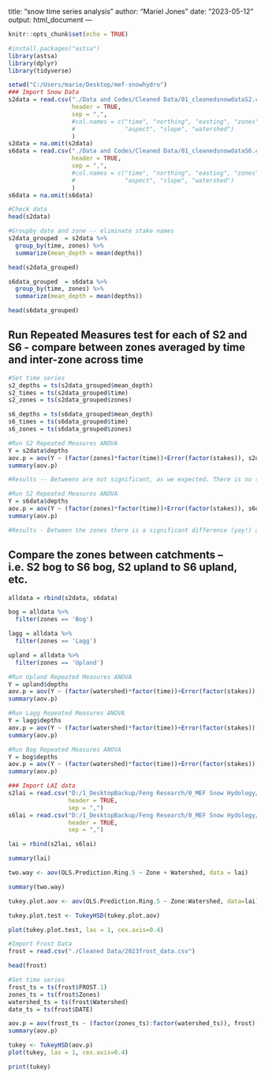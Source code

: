 title: "snow time series analysis"
author: "Mariel Jones"
date: "2023-05-12"
output: html_document
---

```r
knitr::opts_chunk$set(echo = TRUE)
```


```r
#install.packages("astsa")
library(astsa)
library(dplyr)
library(tidyverse)
```

```r
setwd("C:/Users/marie/Desktop/mef-snowhydro")
### Import Snow Data
s2data = read.csv("./Data and Codes/Cleaned Data/01_cleanedsnowdataS2.csv",
                  header = TRUE,
                  sep = ",",
                  #col.names = c("time", "northing", "easting", "zones", "stakes", 
                  #              "aspect", "slope", "watershed")
                  )
s2data = na.omit(s2data)
s6data = read.csv("./Data and Codes/Cleaned Data/01_cleanedsnowdataS6.csv",
                  header = TRUE,
                  sep = ",",
                  #col.names = c("time", "northing", "easting", "zones", "stakes",
                  #              "aspect", "slope", "watershed")
                  )
s6data = na.omit(s6data)
```

```r
#Check data
head(s2data)
```

```r
#Groupby date and zone -- eliminate stake names
s2data_grouped  = s2data %>%
  group_by(time, zones) %>%
  summarize(mean_depth = mean(depths))

head(s2data_grouped)

s6data_grouped  = s6data %>%
  group_by(time, zones) %>%
  summarize(mean_depth = mean(depths))

head(s6data_grouped)
```

## Run Repeated Measures test for each of S2 and S6 - compare between zones averaged by time and inter-zone across time

```r
#Set time series
s2_depths = ts(s2data_grouped$mean_depth)
s2_times = ts(s2data_grouped$time)
s2_zones = ts(s2data_grouped$zones)

s6_depths = ts(s6data_grouped$mean_depth)
s6_times = ts(s6data_grouped$time)
s6_zones = ts(s6data_grouped$zones)
```

```r
#Run S2 Repeated Measures ANOVA
Y = s2data$depths
aov.p = aov(Y ~ (factor(zones)*factor(time))+Error(factor(stakes)), s2data)
summary(aov.p)

#Results -- Betweens are not significant, as we expected. There is no sig difference between the zones. Within a zone, however, there is a significant trend with time (as we would hope) and there is a significant interaction with zone and time, so even though the overall means might be different there is a slight difference in slopes. 
```
```r
#Run S2 Repeated Measures ANOVA
Y = s6data$depths
aov.p = aov(Y ~ (factor(zones)*factor(time))+Error(factor(stakes)), s6data)
summary(aov.p)

#Results - Between the zones there is a significant difference (yay!) and within the zones there is a signifcant relationship with time, expected, and a slight difference in slopes, although not as significant as the S2 data. 
```
## Compare the zones between catchments -- i.e. S2 bog to S6 bog, S2 upland to S6 upland, etc. 

```r
alldata = rbind(s2data, s6data)

bog = alldata %>%
  filter(zones == 'Bog')

lagg = alldata %>%
  filter(zones == 'Lagg')

upland = alldata %>%
  filter(zones == 'Upland')
```

```r
#Run Upland Repeated Measures ANOVA
Y = upland$depths
aov.p = aov(Y ~ (factor(watershed)*factor(time))+Error(factor(stakes)), upland)
summary(aov.p)
```

```r
#Run Lagg Repeated Measures ANOVA
Y = lagg$depths
aov.p = aov(Y ~ (factor(watershed)*factor(time))+Error(factor(stakes)), lagg)
summary(aov.p)
```

```r
#Run Bog Repeated Measures ANOVA
Y = bog$depths
aov.p = aov(Y ~ (factor(watershed)*factor(time))+Error(factor(stakes)), bog)
summary(aov.p)
```





















```r
### Import LAI data 
s2lai = read.csv("D:/1_DesktopBackup/Feng Research/0_MEF Snow Hydology/mef-snowhydro/Data and Codes/Cleaned Data/S2_winterLAI_calibrated.csv", 
                 header = TRUE, 
                 sep = ",")
s6lai = read.csv("D:/1_DesktopBackup/Feng Research/0_MEF Snow Hydology/mef-snowhydro/Data and Codes/Cleaned Data/S6_winterLAI_calibrated.csv", 
                 header = TRUE, 
                 sep = ",")

lai = rbind(s2lai, s6lai)
```

```r
summary(lai)
```

```r
two.way <- aov(OLS.Prediction.Ring.5 ~ Zone + Watershed, data = lai)

summary(two.way)
```
```r
tukey.plot.aov <- aov(OLS.Prediction.Ring.5 ~ Zone:Watershed, data=lai)
```


```r
tukey.plot.test <- TukeyHSD(tukey.plot.aov)
```

```r
plot(tukey.plot.test, las = 1, cex.axis=0.4)
```

```r
#Import Frost Data
frost = read.csv("./Cleaned Data/2023frost_data.csv")

head(frost)
```

```r
#Set time series
frost_ts = ts(frost$FROST.1)
zones_ts = ts(frost$Zones)
watershed_ts = ts(frost$Watershed)
date_ts = ts(frost$DATE)
```

```r
aov.p = aov(frost_ts ~ (factor(zones_ts):factor(watershed_ts)), frost)
summary(aov.p)
```

```r
tukey <- TukeyHSD(aov.p)
plot(tukey, las = 1, cex.axis=0.4)
```
```r
print(tukey)
```













